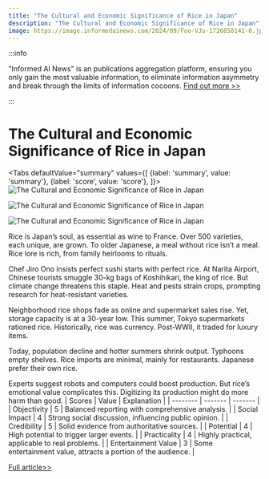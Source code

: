 ```yaml
---
title: "The Cultural and Economic Significance of Rice in Japan"
description: "The Cultural and Economic Significance of Rice in Japan"
image: https://image.informedainews.com/2024/09/Foo-VJu-1726658141-0.jpg
---
```



:::info

"Informed AI News" is an publications aggregation platform, ensuring you only gain the most valuable information, to eliminate information asymmetry and break through the limits of information cocoons.  [Find out more >>](/)

:::

# The Cultural and Economic Significance of Rice in Japan


<Tabs
	defaultValue="summary"
	values={[
	{label: 'summary', value: 'summary'},
	{label: 'score', value: 'score'},
]}>
<TabItem value="summary">
<img
  src="https://image.informedainews.com/2024/09/Foo-VJu-1726658141-0.jpg"
  alt="The Cultural and Economic Significance of Rice in Japan"
/>

<img
  src="https://image.informedainews.com/2024/09/Foo-Qyk-1726658141-1.jpg"
  alt="The Cultural and Economic Significance of Rice in Japan"
/>

<img
  src="https://image.informedainews.com/2024/09/Foo-T9P-1726658141-2.jpg"
  alt="The Cultural and Economic Significance of Rice in Japan"
/>



Rice is Japan’s soul, as essential as wine to France. Over 500 varieties, each unique, are grown. To older Japanese, a meal without rice isn’t a meal. Rice lore is rich, from family heirlooms to rituals.

Chef Jiro Ono insists perfect sushi starts with perfect rice. At Narita Airport, Chinese tourists smuggle 30-kg bags of Koshihikari, the king of rice. But climate change threatens this staple. Heat and pests strain crops, prompting research for heat-resistant varieties.

Neighborhood rice shops fade as online and supermarket sales rise. Yet, storage capacity is at a 30-year low. This summer, Tokyo supermarkets rationed rice. Historically, rice was currency. Post-WWII, it traded for luxury items.

Today, population decline and hotter summers shrink output. Typhoons empty shelves. Rice imports are minimal, mainly for restaurants. Japanese prefer their own rice.

Experts suggest robots and computers could boost production. But rice’s emotional value complicates this. Digitizing its production might do more harm than good.
</TabItem>
<TabItem value="score">
	| Scores     | Value   | Explanation |
	| -------- | ------- | ------- |
	| Objectivity  | 5    | Balanced reporting with comprehensive analysis.    |
	| Social Impact | 4     | Strong social discussion, influencing public opinion.    |
	| Credibility    | 5    | Solid evidence from authoritative sources.    |
	| Potential    | 4    | High potential to trigger larger events.    |
	| Practicality    | 4    | Highly practical, applicable to real problems.    |
	| Entertainment Value    | 3    | Some entertainment value, attracts a portion of the audience.    |
</TabItem>
</Tabs>

[Full article>>](https://asia.nikkei.com/Editor-s-Picks/Tea-Leaves/Why-rice-rules-Japan)
